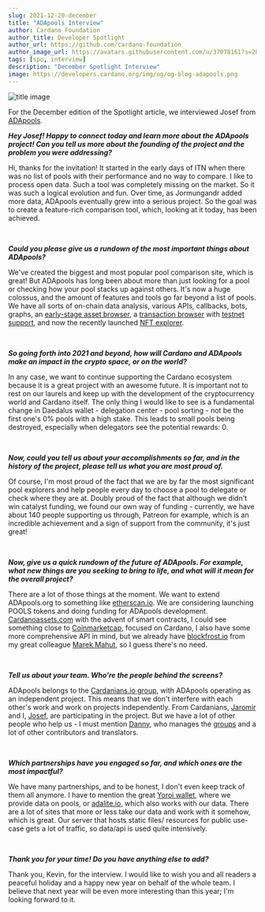```yaml
---
slug: 2021-12-20-december
title: "ADApools Interview"
author: Cardano Foundation
author_title: Developer Spotlight
author_url: https://github.com/cardano-foundation
author_image_url: https://avatars.githubusercontent.com/u/37078161?s=200&v=4
tags: [spo, interview]
description: "December Spotlight Interview"
image: https://developers.cardano.org/img/og/og-blog-adapools.png
---
```


![title image](/img/devblog/adapools.png)
<br />

For the December edition of the Spotlight article, we interviewed Josef from [ADApools](https://adapools.org/).
<br />

**_Hey Josef! Happy to connect today and learn more about the ADApools project! Can you tell us more about the founding of the project and the problem you were addressing?_**

Hi, thanks for the invitation! It started in the early days of ITN when there was no list of pools with their performance and no way to compare. I like to process open data. Such a tool was completely missing on the market. So it was such a logical evolution and fun. Over time, as Jormungandr added more data, ADApools eventually grew into a serious project.
So the goal was to create a feature-rich comparison tool, which, looking at it today, has been achieved.


<br />



**_Could you please give us a rundown of the most important things about ADApools?_**

We've created the biggest and most popular pool comparison site, which is great! 
But ADApools has long been about more than just looking for a pool or checking how your pool stacks up against others.
It's now a huge colossus, and the amount of features and tools go far beyond a list of pools. We have all sorts of on-chain data analysis, various APIs, callbacks, bots, graphs, an [early-stage asset browser](https://cardanoassets.com/), a [transaction browser]( https://adaex.org/) with [testnet support](https://testnet.adaex.org), and now the recently launched [NFT explorer](https://adapools.org/nft).

<br />

**_So going forth into 2021 and beyond, how will Cardano and ADApools make an impact in the crypto space, or on the world?_**

In any case, we want to continue supporting the Cardano ecosystem because it is a great project with an awesome future. It is important not to rest on our laurels and keep up with the development of the cryptocurrency world and Cardano itself.
The only thing I would like to see is a fundamental change in Daedalus wallet - delegation center - pool sorting - not be the first one's 0% pools with a high stake. This leads to small pools being destroyed, especially when delegators see the potential rewards: 0.


<br />

**_Now, could you tell us about your accomplishments so far, and in the history of the project, please tell us what you are most proud of._**

Of course, I'm most proud of the fact that we are by far the most significant pool explorers and help people every day to choose a pool to delegate or check where they are at. Doubly proud of the fact that although we didn't win catalyst funding, we found our own way of funding - currently, we have about 140 people supporting us through, Patreon for example, which is an incredible achievement and a sign of support from the community, it's just great!


<br />

**_Now, give us a quick rundown of the future of ADApools. For example, what new things are you seeking to bring to life, and what will it mean for the overall project?_**

There are a lot of those things at the moment. We want to extend ADApools.org to something like [etherscan.io](https://etherscan.io/). We are considering launching POOLS tokens and doing funding for ADApools development. [Cardanoassets.com](https://cardanoassets.com/) with the advent of smart contracts, I could see something close to [Coinmarketcap](https://coinmarketcap.com/), focused on Cardano, I also have some more comprehensive API in mind, but we already have [blockfrost.io](https://blockfrost.io/) from my great colleague [Marek Mahut](https://twitter.com/stakenuts), so I guess there's no need.



<br />

**_Tell us about your team. Who're the people behind the screens?_**

ADApools belongs to the [Cardanians.io group](https://cardanians.io/en/about ), with ADApools operating as an independent project. This means that we don't interfere with each other's work and work on projects independently. From Cardanians, [Jaromir](https://twitter.com/JaromirTesar) and I, [Josef](https://twitter.com/0xb_yosef), are participating in the project. But we have a lot of other people who help us - I must mention [Danny](https://twitter.com/danny_cryptofay), who manages the [groups](https://adapools.org/groups) and a lot of other contributors and translators.


<br />

**_Which partnerships have you engaged so far, and which ones are the most impactful?_**

We have many partnerships, and to be honest, I don't even keep track of them all anymore. I have to mention the great [Yoroi wallet](https://yoroi-wallet.com/#/), where we provide data on pools, or [adalite.io](https://adalite.io/), which also works with our data. There are a lot of sites that more or less take our data and work with it somehow, which is great. Our server that hosts static files/ resources for public use-case gets a lot of traffic, so data/api is used quite intensively.


<br />

**_Thank you for your time! Do you have anything else to add?_**

Thank you, Kevin, for the interview. I would like to wish you and all readers a peaceful holiday and a happy new year on behalf of the whole team. I believe that next year will be even more interesting than this year; I'm looking forward to it.

<br />
